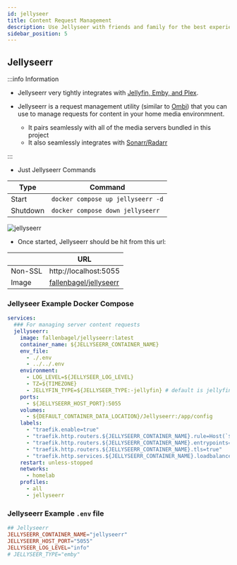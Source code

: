 ```yaml
---
id: jellyseer
title: Content Request Management
description: Use Jellyseer with friends and family for the best experience when they want you to get new content for your media server.
sidebar_position: 5
---
```


## Jellyseerr

:::info Information

- Jellyseerr very tightly integrates with [Jellyfin, Emby, and Plex](./media-servers.mdx).
- Jellyseerr is a request management utility (similar to [Ombi](https://ombi.io/)) that you can use to manage requests for content in your home media environmnent.

  - It pairs seamlessly with all of the media servers bundled in this project
  - It also seamlessly integrates with [Sonarr/Radarr](./pvr-clients.mdx)

:::

- Just Jellyseerr Commands

| Type     | Command                           |
| -------- | --------------------------------- |
| Start    | `docker compose up jellyseerr -d` |
| Shutdown | `docker compose down jellyseerr`  |

<img src="/Home-Media-Docker/img/jellyseerr.png" alt="jellyseerr" />

- Once started, Jellyseerr should be hit from this url:

|         | URL                                                                       |
| ------- | ------------------------------------------------------------------------- |
| Non-SSL | http://localhost:5055                                                     |
| Image   | [fallenbagel/jellyseerr](https://hub.docker.com/r/fallenbagel/jellyseerr) |

### Jellyseer Example Docker Compose

```yaml
services:
  ### For managing server content requests
  jellyseerr:
    image: fallenbagel/jellyseerr:latest
    container_name: ${JELLYSEERR_CONTAINER_NAME}
    env_file:
      - ./.env
      - ../../.env
    environment:
      - LOG_LEVEL=${JELLYSEER_LOG_LEVEL}
      - TZ=${TIMEZONE}
      - JELLYFIN_TYPE=${JELLYSEER_TYPE:-jellyfin} # default is jellyfin, but can do jellyfin|emby|plex
    ports:
      - ${JELLYSEERR_HOST_PORT}:5055
    volumes:
      - ${DEFAULT_CONTAINER_DATA_LOCATION}/Jellyseerr:/app/config
    labels:
      - "traefik.enable=true"
      - "traefik.http.routers.${JELLYSEERR_CONTAINER_NAME}.rule=Host(`${JELLYSEERR_CONTAINER_NAME}.${PROJECT_HOSTNAME}`)"
      - "traefik.http.routers.${JELLYSEERR_CONTAINER_NAME}.entrypoints=https"
      - "traefik.http.routers.${JELLYSEERR_CONTAINER_NAME}.tls=true"
      - "traefik.http.services.${JELLYSEERR_CONTAINER_NAME}.loadbalancer.server.port=${JELLYSEERR_HOST_PORT}"
    restart: unless-stopped
    networks:
      - homelab
    profiles:
      - all
      - jellyseerr
```

### Jellyseerr Example `.env` file

```conf
## Jellyseerr
JELLYSEERR_CONTAINER_NAME="jellyseerr"
JELLYSEERR_HOST_PORT="5055"
JELLYSEER_LOG_LEVEL="info"
# JELLYSEER_TYPE="emby"
```
